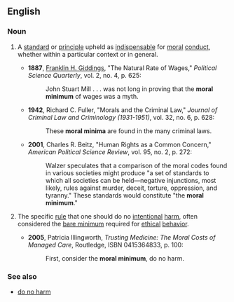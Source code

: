 ==English==

===Noun===
{{en-noun|head=[[moral]] [[minimum]]|s|moral minima}}

# {{context|ethics|lang=en}} A [[standard]] or [[principle]] upheld as [[indispensable]] for [[moral]] [[conduct]], whether within a particular context or in general.
#* '''1887''', [[w:Franklin H. Giddings|Franklin H. Giddings]], "The Natural Rate of Wages," ''Political Science Quarterly'', vol. 2, no. 4, p. 625:
#*: John Stuart Mill . . . was not long in proving that the '''moral minimum''' of wages was a myth.
#* '''1942''', Richard C. Fuller, "Morals and the Criminal Law," ''Journal of Criminal Law and Criminology (1931-1951)'', vol. 32, no. 6, p. 628:
#*: These '''moral minima''' are found in the many criminal laws.
#* '''2001''', Charles R. Beitz, "Human Rights as a Common Concern," ''American Political Science Review'', vol. 95, no. 2, p. 272:
#*: Walzer speculates that a comparison of the moral codes found in various societies might produce "a set of standards to which all societies can be held—negative injunctions, most likely, rules against murder, deceit, torture, oppression, and tyranny."  These standards would constitute "the '''moral minimum'''."
# {{context|ethics|lang=en}}  The specific [[rule]] that one should do no [[intentional]] [[harm]], often considered the [[bare minimum]] required for [[ethical]] [[behavior]].
#* '''2005''', Patricia Illingworth, ''Trusting Medicine: The Moral Costs of Managed Care'', Routledge, ISBN 0415364833, p. 100:
#*: First, consider the '''moral minimum''', do no harm.

===See also===
* [[do no harm]]